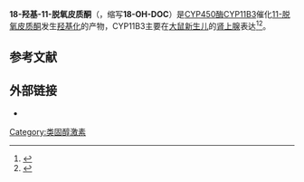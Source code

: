 {{chembox
| ImageFile = 18-Hydroxy-11-deoxycorticosterone.svg
| ImageSize = 
| IUPACName = (8R,9S,10R,13R,14S,17S)-17-(2-hydroxyacetyl)-13-(hydroxymethyl)-10-methyl-1,2,6,7,8,9,11,12,14,15,16,17-dodecahydrocyclopenta[a]phenanthren-3-one
| OtherNames = 18,21-dihydroxy-4-pregnene-3,20-dione
| Section1 = {{Chembox Identifiers
|  PubChem=64970
|  SMILES=C[C@]12CCC(=O)C=C1CC[C@@H]3[C@@H]2CC[C@]4([C@H]3CC[C@@H]4C(=O)CO)CO
| 3DMet = 
| Abbreviations = 
| Beilstein = 
| CASNo = 379-68-0
| CASNo_Comment = 
| ChEBI = 
| ChemSpiderID = 58495
| EC_number = 206-834-3
| EC_number_Comment = 
| Gmelin = 
| StdInChI = 1S/C21H30O4/c1-20-8-6-14(24)10-13(20)2-3-15-16(20)7-9-21(12-23)17(15)4-5-18(21)19(25)11-22/h10,15-18,22-23H,2-9,11-12H2,1H3/t15-,16+,17+,18-,20+,21-/m1/s1
| StdInChIKey = VPJHREHKRNIYDB-TZGXILGRSA-N
| KEGG = 
| MeSHName = 18-hydroxydeoxycorticosterone
| RTECS = 
| UNNumber = 
  }}
| Section2 = {{Chembox Properties
|  Formula=C<sub>21</sub>H<sub>30</sub>O<sub>4</sub>
|  MolarMass=346.5
|  Appearance=
|  Density=
|  MeltingPt=
|  BoilingPt=
|  Solubility=
  }}
| Section3 = {{Chembox Hazards
|  MainHazards=
|  FlashPt=
|  Autoignition=
  }}
}}
'''18-羟基-11-脱氧皮质酮'''（{{lang-en|18-Hydroxy-11-deoxycorticosterone}}，缩写'''18-OH-DOC'''）是[[CYP450|CYP450]][[酶|酶]][[CYP11B3|CYP11B3]]催化[[11-脱氧皮质酮|11-脱氧皮质酮]]发生[[羟基化|羟基化]]的产物，CYP11B3主要在[[大鼠|大鼠]][[婴儿|新生儿]]的[[肾上腺|肾上腺]]表达<ref name="pmid6466598">{{cite journal | vauthors = Fujii S, Momoi K, Okamoto M, Yamano T, Okada T, Terasawa T | title = 18,19-Dihydroxydeoxycorticosterone, a new metabolite produced from 18-hydroxydeoxycorticosterone by cytochrome P-450(11) beta. Chemical synthesis and structural analysis by 1H NMR | journal = Biochemistry | volume = 23 | issue = 12 | pages = 2558–64 | date = June 1984 | pmid = 6466598 | doi = 10.1021/bi00307a004 }}</ref><ref>{{cite journal | vauthors = Zhou MY, Gomez-Sanchez EP, Foecking MF, Gomez-Sanchez CE | title = Cloning and expression of the rat adrenal cytochrome P-450 11B3 (CYP11B3) enzyme cDNA: preferential 18-hydroxylation over 11 beta-hydroxylation of DOC | journal = Molecular and Cellular Endocrinology | volume = 114 | issue = 1–2 | pages = 137–45 | date = October 1995 | pmid = 8674838 | doi = 10.1016/0303-7207(95)03653-o }}</ref>。

== 参考文献 ==
{{Reflist}}

== 外部链接 ==
* {{MeSH name|18-hydroxydeoxycorticosterone}}
{{Steroid hormones}}
{{Mineralocorticoids}}
[[Category:类固醇激素|Category:类固醇激素]]